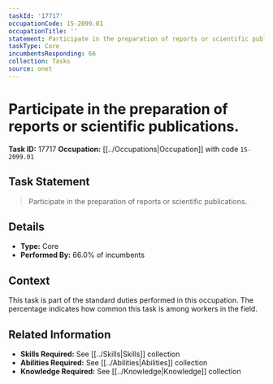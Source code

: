 ```yaml
---
taskId: '17717'
occupationCode: 15-2099.01
occupationTitle: ''
statement: Participate in the preparation of reports or scientific publications.
taskType: Core
incumbentsResponding: 66
collection: Tasks
source: onet
---
```

# Participate in the preparation of reports or scientific publications.

**Task ID:** 17717
**Occupation:** [[../Occupations|Occupation]] with code `15-2099.01`

## Task Statement

> Participate in the preparation of reports or scientific publications.

## Details

- **Type:** Core
- **Performed By:** 66.0% of incumbents

## Context

This task is part of the standard duties performed in this occupation. The percentage indicates how common this task is among workers in the field.

## Related Information

- **Skills Required:** See [[../Skills|Skills]] collection
- **Abilities Required:** See [[../Abilities|Abilities]] collection
- **Knowledge Required:** See [[../Knowledge|Knowledge]] collection
